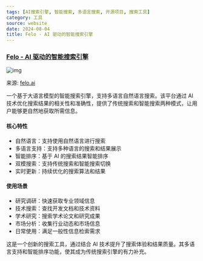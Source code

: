 ```yaml
---
tags: [AI搜索引擎, 智能搜索, 多语言搜索, 开源项目, 搜索工具]
category: 工具
source: website
date: 2024-08-04
title: Felo - AI 驱动的智能搜索引擎
---
```


### [Felo - AI 驱动的智能搜索引擎](https://felo.ai/zh-Hans/search)

![img](https://img.mengpeng.tech/i/2024/11/24/6742f9b7b5f78.webp)

来源: [felo.ai](https://felo.ai/zh-Hans/search)

一个基于大语言模型的智能搜索引擎，支持多语言自然语言搜索。该平台通过 AI 技术优化搜索结果的相关性和准确性，提供了传统搜索和智能搜索两种模式，让用户能够更自然地获取所需信息。

#### 核心特性
- 自然语言：支持使用自然语言进行搜索
- 多语言支持：支持多种语言的搜索和结果展示
- 智能排序：基于 AI 的搜索结果智能排序
- 双模搜索：支持传统搜索和智能搜索切换
- 实时更新：持续优化的搜索算法和结果

#### 使用场景
- 研究调研：快速获取专业领域信息
- 技术搜索：查找开发文档和技术资料
- 学术研究：搜索学术论文和研究成果
- 市场分析：收集行业动态和市场信息
- 日常使用：满足一般性信息检索需求

这是一个创新的搜索工具，通过结合 AI 技术提升了搜索体验和结果质量。其多语言支持和智能排序功能，使其成为传统搜索引擎的有力补充。

